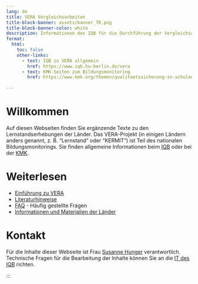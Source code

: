 ```yaml
---
lang: de
title: VERA Vergleichsarbeiten
title-block-banner: assets/banner_TR.png
title-block-banner-color: white
description: Informationen des IQB für die Durchführung der Vergleichsarbeiten
format:
  html:
    toc: false
    other-links:
      - text: IQB zu VERA allgemein
        href: https://www.iqb.hu-berlin.de/vera
      - text: KMK-Seiten zum Bildungsmonitoring
        href: https://www.kmk.org/themen/qualitaetssicherung-in-schulen/bildungsmonitoring/
    
---
```


# Willkommen

Auf diesen Webseiten finden Sie ergänzende Texte zu den Lernstandserhebungen der Länder. Das VERA-Projekt (in einigen Ländern anders genannt, z. B. "Lernstand" oder "KERMIT") ist Teil des nationalen Bildungsmonitorings. Sie finden allgemeine Informationen beim [IQB](https://www.iqb.hu-berlin.de/vera/) oder bei der [KMK](https://www.kmk.org/themen/qualitaetssicherung-in-schulen/bildungsmonitoring/).

# Weiterlesen

* [Einführung zu VERA](intro/index.qmd)
* [Literaturhinweise](intro/literature.qmd)
* [FAQ](faq.qmd) - Häufig gestellte Fragen
* [Informationen und Materialien der Länder](info_laender.qmd)



# Kontakt

Für die Inhalte dieser Webseite ist Frau [Susanne Hunger](https://www.iqb.hu-berlin.de/institut/staff/?pg=sh) verantwortlich. Technische Fragen für die Bearbeitung der Inhalte können Sie an die [IT des IQB](mailto:iqb-it@hu-berlin.de) richten.

:::
